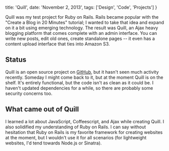 
  title: 'Quill',
  date: 'November 2, 2013',
  tags: ['Design', 'Code', 'Projects']
}

Quill was my test project for Ruby on Rails. Rails became popular with the "Create a Blog in 20 Minutes" tutorial; I wanted to take that idea and expand on it a bit using emerging technology. The result was Quill, an Ajax heavy blogging platform that comes complete with an admin interface. You can write new posts, edit old ones, create standalone pages -- it even has a content upload interface that ties into Amazon S3.


## Status

Quill is an open source project on [GitHub](https://github.com/IanMitchell/Quill), but it hasn't seen much activity recently. Someday I might come back to it, but at the moment Quill is on the shelf. It's entirely functional, but the code isn't as clean as it could be. I haven't updated dependencies for a while, so there are probably some security concerns too.

## What came out of Quill

I learned a lot about JavaScript, Coffeescript, and Ajax while creating Quill. I also solidified my understanding of Ruby on Rails. I can say without hesitation that Ruby on Rails is my favorite framework for creating websites at the moment, but I wouldn't use it for all scenarios (for lightweight websites, I'd tend towards Node.js or Sinatra).

